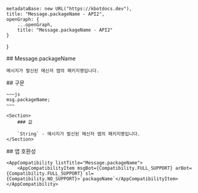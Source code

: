 
    metadataBase: new URL("https://kbotdocs.dev"),
    title: "Message.packageName - API2",
    openGraph: {
        ...openGraph,
        title: "Message.packageName - API2"
    }
}

<Section>
    ## Message.packageName

    메시지가 발신된 메신저 앱의 패키지명입니다.
</Section>
<Section>
    ## 구문

    ~~~js
    msg.packageName;
    ~~~

    <Section>
        ### 값

        `String` - 메시지가 발신된 메신저 앱의 패키지명입니다.
    </Section>
</Section>
<Section>
    ## 앱 호환성

    <AppCompatibility listTitle="Message.packageName">
        <AppCompatibilityItem msgBot={Compatibility.FULL_SUPPORT} arBot={Compatibility.FULL_SUPPORT} sl={Compatibility.NO_SUPPORT}>`packageName`</AppCompatibilityItem>
    </AppCompatibility>
</Section>
